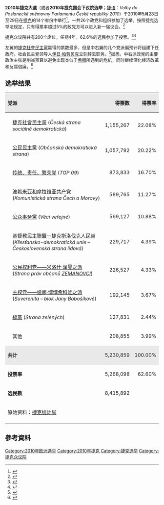 {{Infobox Election
| election_name = 2010年捷克大選
| country = 捷克
| type = legislative
| ongoing = no
| previous_election = 2006年捷克大選
| next_election = 2013年捷克大選
| previous_year = 2006
| next_year = 2013
| seats_for_election = [[捷克共和國眾議院|眾議院]]200席<br/>101席取得多數
| election_date = 2010年5月28–29日
| image1 = [[Image:Jiří_Paroubek_2013-08-07.jpg|150x170px]]
| leader1 = [[伊日·帛琉貝克|伊日·帛琉貝克]]
| party1 = 捷克社會民主黨
| color1 = EC5800
| leaders_seat1 =
| last_election1 = 74席
| seats1 = 56
| seat_change1 =−18
| popular_vote1 = 1,155,267
| percentage1 = 22.08%
| image2 = [[Image:Petr_Nečas_-_O2067168633.jpg|130px]]
| leader2 = [[彼得·內恰斯|彼得·內恰斯]]
| party2 = 公民民主黨
| color2 = 0000FF
| leaders_seat2 =
| last_election2 = 81席
| seats2 = 53
| seat_change2 =−28
| popular_vote2 = 1,057,792
| percentage2 = 20.22%
| image3 = [[Image:Karel_Schwarzenberg_on_June_2,_2011.jpg|150x170px]]
| leader3 = [[卡雷爾·施瓦岑貝格|卡雷爾·施瓦岑貝格]]
| party3 = 傳統、責任、繁榮黨
| color3 = 993366
| leaders_seat3 =
| last_election3 = 未參選
| seats3 = 41
| seat_change3 = +41
| popular_vote3 = 873,833
| percentage3 = 16.70%
| image4 = [[Image:Vojtěch_Filip_2013_(cropped).JPG|150x170px]]
| leader4 = [[沃伊捷赫·菲利浦|沃伊捷赫·菲利浦]]
| party4 = 波希米亞與摩拉維亞共產黨
| color4 = BF0202
| leaders_seat4 =
| last_election4 = 26席
| seats4 = 26
| seat_change4 = 0
| popular_vote4 = 589,765
| percentage4 = 11.27%
| image5 = [[Image:Radek_John_2.jpg|150x170px]]
| leader5 = [[拉代克·約恩|拉代克·約恩]]
| party5 = 公共事務黨
| color5 = 0099DD
| leaders_seat5 =
| last_election5 = 未參選
| seats5 = 24
| seat_change5 = +24
| popular_vote5 = 569,127
| percentage5 = 10.88%
| image6 = [[File:Flickr_-_europeanpeoplesparty_-_EPP_Congress_Warsaw_(708)_(cropped).jpg|150x170px]]
| leader6 = [[奇利爾·史沃波達|奇利爾·史沃波達]]
| party6 = 基督教民主聯盟－捷克斯洛伐克人民黨
| color6 = 73C2FB
| leaders_seat6 =
| last_election6 = 13席
| seats6 = 0
| seat_change6 = −13
| popular_vote6 = 229,717
| percentage6 = 4.39%
| title = 總理
| before_election = [[揚·菲舍爾|揚·菲舍爾]]
| before_party = 無黨籍
| after_election = [[彼得·內恰斯|彼得·內恰斯]]
| after_party = 公民民主黨
}}
'''2010年捷克大選'''（或者'''2010年捷克国会下议院选举'''；[[捷克语|捷语]]：''Volby do Poslanecké sněmovny Parlamentu České republiky 2010''）于2010年5月28日至29日在[[捷克|捷克]]的14个省份中举行<ref>{{Cite web |url=http://www.radio.cz/en/article/124780 |title=Czechs to go to polls in general elections on last weekend of May |accessdate=2010-05-30 |author= |last=Willoughby |first=Ian |authorlink= |coauthors= |date=2010-02-05 |year= |month= |format= |work= |publisher= |pages= |language=en |archive-date=2010-02-08 |archive-url=https://web.archive.org/web/20100208231651/http://www.radio.cz/en/article/124780 |dead-url=no }}</ref>。一共26个政党和组织参加了选举。按照捷克选举法规定，只有得票率超过5%的政党方可以进入新一届议会。<ref>{{Cite web |url=http://news.xinhuanet.com/world/2010-05/14/c_12100602.htm |title=捷克大选进入最后冲刺阶段 |accessdate=2010-05-30 |author=孙希有 |date=2010-05-14 |publisher=新华网 |language=zh}}</ref>

捷克众议院共有200个席位，任期4年。62.6%的选民参加了投票。<ref>{{Cite web |url=http://www1.voanews.com/chinese/news/politics/CZECH_ELECTIONS_20100529-95190424.html |title=捷克议会选举初步结果揭晓 |accessdate=2010-05-30 |author= |publisher=美国之音 |date=2010-05-29 |language=zh }}{{Dead link|date=2019年12月 |bot=InternetArchiveBot |fix-attempted=yes }}</ref><ref>{{Cite web |url=http://news.xinhuanet.com/2010-05/29/c_12155228.htm |title=捷克议会选举开始投票 |accessdate=2010-05-30 |author=孙希有 |date=2010-05-29 |publisher=新华网 |language=zh}}</ref>

左翼的[[捷克社會民主黨|捷克社會民主黨]]赢得的票数最多，但是中右翼的几个党派偏预计将组建下任政府。社会民主党领导人[[伊日·帕劳贝克|伊日·帕劳贝克]]立刻辞去职务。<ref>{{Cite web |url=http://news.xinhuanet.com/world/2010-05/30/c_12157511.htm |title=捷克大选左翼领先或中间偏右政党组阁 |accessdate=2010-05-30 |author= |publisher=新华网 |date=2010-05-30 |language=zh}}</ref>据悉，中右派政党的主要政治主张是削减预算以避免出现类似于[[希腊|希腊]]所遇到的危机，同时继续深化经济改革和反腐倡廉。<ref>{{Cite web |url=http://gb.cri.cn/27824/2010/05/29/2625s2868334.htm |title=捷克议会选举公布初步投票统计结果 |accessdate=2010-05-30 |author=韩新忠 |date=2010-05-29 |publisher=国际在线 |language=zh |archive-date=2016-03-04 |archive-url=https://web.archive.org/web/20160304205732/http://gb.cri.cn/27824/2010/05/29/2625s2868334.htm |dead-url=no }}</ref>

== 选举结果 ==
{|class="wikitable"
|-
!style="background-color:#E9E9E9" align=left valign=top colspan=3|党派
!style="background-color:#E9E9E9" align=right|得票数
!style="background-color:#E9E9E9" align=right|得票率
!style="background-color:#E9E9E9" align=right|赢得议席
!style="background-color:#E9E9E9" align=right|议席差额
|-
|bgcolor="#EC5800"|
|align=left colspan=2|[[捷克社會民主黨|捷克社會民主黨]] (''Česká strana sociálně demokratická'')
|align="right" |1,155,267
|align="right" |22.08%
|align="right" |56
|align="right" |-18
|-
|bgcolor="#0000FF"| 
|align=left colspan=2|[[公民民主黨|公民民主黨]] (''Občanská demokratická strana'')
|align="right" |1,057,792
|align="right" |20.22%
|align="right" |53
|align="right" |-28
|-
|bgcolor="purple"| 
|align=left colspan=2|[[传统、责任、繁荣党|传统、责任、繁荣党]] (''TOP 09'')
|align="right" |873,833	
|align="right" |16.70%
|align="right" |41
|align="right" |+41
|-
|bgcolor="#BF0202"| 
|align=left colspan=2|[[波希米亚和摩拉维亚共产党|波希米亚和摩拉维亚共产党]] (''Komunistická strana Čech a Moravy'')
|align="right" |589,765
|align="right" |11.27%
|align="right" |26
|align="right" |±0
|-
|bgcolor="#73C2FB"| 
|align=left colspan=2|[[公众事务黨|公众事务黨]] (''Věci veřejné'')
|align="right" |569,127	
|align="right" |10.88%
|align="right" |24
|align="right" |+24
|-
|bgcolor="yellow"| 
|align=left colspan=2|[[基督教民主聯盟－捷克斯洛伐克人民黨|基督教民主聯盟－捷克斯洛伐克人民黨]] (''Křesťansko-demokratická unie – Československá strana lidová'')
|align="right" |229,717
|align="right" |4.39%
|align="right" |-
|align="right" |-13
|-
|bgcolor="pink"| 
|align=left colspan=2|[[公民权利党|公民权利党——米洛什·泽曼之派]] (''Strana práv občanů [[米洛什·泽曼|ZEMANOVCI]]'')
|align="right" |226,527
|align="right" |4.33%
|align="right" |-
|align="right" |±0
|-
|bgcolor="black"| 
|align=left colspan=2|[[主权党|主权党——娅娜·博博希科娃之派]] (''Suverenita – blok Jany Bobošíkové'')
|align="right" |192,145
|align="right" |3.67%
|align="right" |-
|align="right" |±0
|-
|bgcolor="#009900"| 
|align=left colspan=2|[[綠黨_(捷克)|綠黨]] (''Strana zelených'')
|align="right" |127,831
|align="right" |2.44%
|align="right" |-
|align="right" |-6
|-
|bgcolor="lightgrey"|
|align=left colspan=2|其他
|align="right" |208,855
|align="right" |3.99%
|align="right" |-
|align="right" |±0
|-
|style="background-color:#E9E9E9" colspan=3|'''共计'''
|align="right" style="background-color:#E9E9E9"|5,230,859
|align="right" style="background-color:#E9E9E9"|100.00%
|align="right" style="background-color:#E9E9E9"|'''200'''
|align="right" style="background-color:#E9E9E9"|'''±0'''
|-
|colspan=3|'''投票率'''
|align="right" |5,268,098
|align="right" |62.60%
|-
|colspan=3|'''选民数'''
|align="right" |8,415,892
|align="right" |
|-
|colspan=5|原始资料：[http://www.volby.cz/pls/ps2010/ps2?xjazyk=CZ 捷克统计局]{{Wayback|url=http://www.volby.cz/pls/ps2010/ps2?xjazyk=CZ |date=20190525082546 }}
|-
|}

== 參考資料 ==
<references />

{{捷克選舉}}
[[Category:2010年欧洲选举|Category:2010年欧洲选举]]
[[Category:2010年捷克|Category:2010年捷克]]
[[Category:捷克选举|Category:捷克选举]]
[[Category:捷克众议院|Category:捷克众议院]]